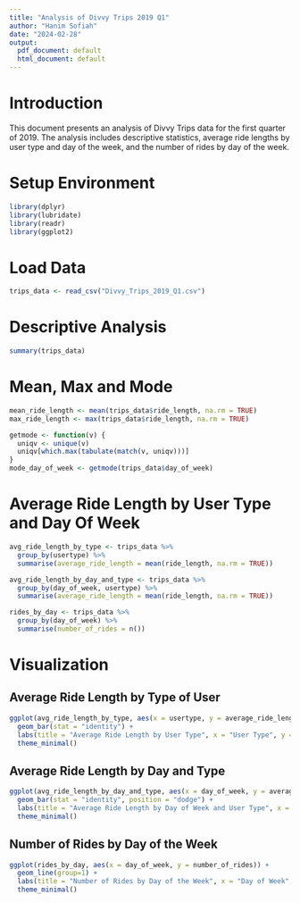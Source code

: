 ```yaml
---
title: "Analysis of Divvy Trips 2019 Q1"
author: "Hanim Sofiah"
date: "2024-02-28"
output:
  pdf_document: default
  html_document: default
---
```


# Introduction

This document presents an analysis of Divvy Trips data for the first quarter of 2019. The analysis includes descriptive statistics, average ride lengths by user type and day of the week, and the number of rides by day of the week.

# Setup Environment

```r
library(dplyr)
library(lubridate)
library(readr)
library(ggplot2)
```

# Load Data

```r
trips_data <- read_csv("Divvy_Trips_2019_Q1.csv")
```

# Descriptive Analysis

```r
summary(trips_data)
```

# Mean, Max and Mode

```r
mean_ride_length <- mean(trips_data$ride_length, na.rm = TRUE)
max_ride_length <- max(trips_data$ride_length, na.rm = TRUE)

getmode <- function(v) {
  uniqv <- unique(v)
  uniqv[which.max(tabulate(match(v, uniqv)))]
}
mode_day_of_week <- getmode(trips_data$day_of_week)
```

# Average Ride Length by User Type and Day Of Week

```r
avg_ride_length_by_type <- trips_data %>%
  group_by(usertype) %>%
  summarise(average_ride_length = mean(ride_length, na.rm = TRUE))

avg_ride_length_by_day_and_type <- trips_data %>%
  group_by(day_of_week, usertype) %>%
  summarise(average_ride_length = mean(ride_length, na.rm = TRUE))

rides_by_day <- trips_data %>%
  group_by(day_of_week) %>%
  summarise(number_of_rides = n())
```

# Visualization

## Average Ride Length by Type of User

```r
ggplot(avg_ride_length_by_type, aes(x = usertype, y = average_ride_length, fill = usertype)) +
  geom_bar(stat = "identity") +
  labs(title = "Average Ride Length by User Type", x = "User Type", y = "Average Ride Length (minutes)") +
  theme_minimal()
```

## Average Ride Length by Day and Type

```r
ggplot(avg_ride_length_by_day_and_type, aes(x = day_of_week, y = average_ride_length, fill = usertype)) +
  geom_bar(stat = "identity", position = "dodge") +
  labs(title = "Average Ride Length by Day of Week and User Type", x = "Day of Week", y = "Average Ride Length (minutes)") +
  theme_minimal()
```

## Number of Rides by Day of the Week

```r
ggplot(rides_by_day, aes(x = day_of_week, y = number_of_rides)) +
  geom_line(group=1) +
  labs(title = "Number of Rides by Day of the Week", x = "Day of Week", y = "Number of Rides") +
  theme_minimal()
```


